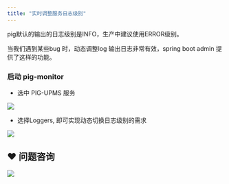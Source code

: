 ```yaml
---
title: "实时调整服务日志级别"
---
```


pig默认的输出的日志级别是INFO，生产中建议使用ERROR级别。

当我们遇到某些bug 时，动态调整log 输出日志非常有效，spring boot admin 提供了这样的功能。



### 启动 pig-monitor


+ 选中 PIG-UPMS 服务



![](https://cdn.nlark.com/yuque/0/2020/png/283679/1599314988462-93e37aa0-35c9-4930-b1a7-cb7151780b97.png)



+ 选择Loggers, 即可实现动态切换日志级别的需求



![](https://gitee.com/pig4cloud/oss/raw/master/2020-9/20200901153228.png)

## ❤  问题咨询
![](https://cdn.nlark.com/yuque/0/2022/gif/283679/1662563973685-c22e9831-db66-42b5-973f-886d25d1e0e7.gif)

